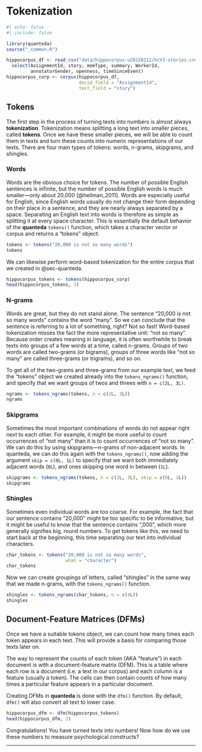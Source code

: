 # Tokenization {#sec-tokenization}

```r
#| echo: false
#| include: false

library(quanteda)
source("_common.R")

hippocorpus_df <- read_csv("data/hippocorpus-u20220112/hcV3-stories.csv") |> 
  select(AssignmentId, story, memType, summary, WorkerId, 
         annotatorGender, openness, timeSinceEvent)
hippocorpus_corp <- corpus(hippocorpus_df, 
                           docid_field = "AssignmentId", 
                           text_field = "story")
```

## Tokens

The first step in the process of turning texts into numbers is almost always **tokenization**. Tokenization means splitting a long text into smaller pieces, called **tokens**. Once we have these smaller pieces, we will be able to count them in texts and turn these counts into numeric representations of our texts. There are four main types of tokens: words, n-grams, skipgrams, and shingles.

### Words

Words are the obvious choice for tokens. The number of possible English sentences is infinite, but the number of possible English words is much smaller---only about 20,000 [@hellman_2011]. Words are especially useful for English, since English words usually do not change their form depending on their place in a sentence, and they are nearly always separated by a space. Separating an English text into words is therefore as simple as splitting it at every space character. This is essentially the default behavior of the **quanteda** `tokens()` function, which takes a character vector or corpus and returns a "tokens" object:

```r
tokens <- tokens("20,000 is not so many words")
tokens
```

We can likewise perform word-based tokenization for the entire corpus that we created in @sec-quanteda.

```r
hippocorpus_tokens <- tokens(hippocorpus_corp)
head(hippocorpus_tokens, 3)
```

### N-grams

Words are great, but they do not stand alone. The sentence "20,000 is not so many words" contains the word "many". So we can conclude that the sentence is referring to a lot of something, right? Not so fast! Word-based tokenization misses the fact the more representative unit: "not so many". Because order creates meaning in language, it is often worthwhile to break texts into groups of a few words at a time, called n-grams. Groups of two words are called two-grams (or bigrams), groups of three words like "not so many" are called three-grams (or trigrams), and so on.

To get all of the two-grams and three-grams from our example text, we feed the "tokens" object we created already into the `tokens_ngrams()` function, and specify that we want groups of twos and threes with `n = c(2L, 3L)`.

```r
ngrams <- tokens_ngrams(tokens, n = c(2L, 3L))
ngrams
```

### Skipgrams

Sometimes the most important combinations of words do not appear right next to each other. For example, it might be more useful to count occurrences of "not many" than it is to count occurrences of "not so many". We can do this by using skipgrams---n-grams of non-adjacent words. In quanteda, we can do this again with the `tokens_ngrams()`, now adding the argument `skip = c(0L, 1L)` to specify that we want both immediately adjacent words (`0L`), and ones skipping one word in between (`1L`).

```r
skipgrams <- tokens_ngrams(tokens, n = c(2L, 3L), skip = c(0L, 1L))
skipgrams
```

### Shingles

Sometimes even individual words are too coarse. For example, the fact that our sentence contains "20,000" might be too specific to be informative, but it might be useful to know that the sentence contains ",000", which more generally signifies big, round numbers. To get tokens like this, we need to start back at the beginning, this time separating our text into individual characters.

```r
char_tokens <- tokens("20,000 is not so many words", 
                      what = "character")
char_tokens
```

Now we can create groupings of letters, called "shingles" in the same way that we made n-grams, with the `tokens_ngrams()` function.

```r
shingles <- tokens_ngrams(char_tokens, n = c(4L))
shingles
```

## Document-Feature Matrices (DFMs) {#sec-quanteda-dfms}

Once we have a suitable tokens object, we can count how many times each token appears in each text. This will provide a basis for comparing those texts later on. 

The way to represent the counts of each token (AKA "feature") in each document is with a document-feature matrix (DFM). This is a table where each row is a document (i.e. a text in our corpus) and each column is a feature (usually a token). The cells can then contain counts of how many times a particular feature appears in a particular document.

Creating DFMs in **quanteda** is done with the `dfm()` function. By default, `dfm()` will also convert all text to lower case. 

```r
hippocorpus_dfm <- dfm(hippocorpus_tokens)
head(hippocorpus_dfm, 3)
```

Congratulations! You have turned texts into numbers! Now how do we use these numbers to measure psychological constructs?

---